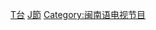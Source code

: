 {{Catnav|頁面分類|...|台灣電視網|三立電視|三立電視節目}}
{{Catnav|頁面分類|...|三立電視|三立電視旗下頻道|三立台灣台}}

[[Category:三立電視節目|T台]]
[[Category:三立台灣台|J節]]
[[Category:闽南语电视节目|Category:闽南语电视节目]]